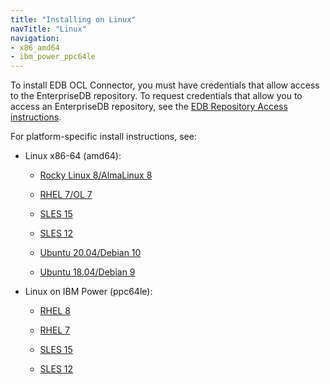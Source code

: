 ```yaml
---
title: "Installing on Linux"
navTitle: "Linux"
navigation:
- x86_amd64
- ibm_power_ppc64le
---
```


To install EDB OCL Connector, you must have credentials that allow access to the EnterpriseDB repository. To request credentials that allow you to access an EnterpriseDB repository, see the [EDB Repository Access instructions](https://www.enterprisedb.com/repository-access-request).

For platform-specific install instructions, see:

- Linux x86-64 (amd64):
  - [Rocky Linux 8/AlmaLinux 8](x86_amd64/01_ocl_connector14_rhel_variants8_x86)

  - [RHEL 7/OL 7](x86_amd64/02_ocl_connector14_rhel_variants7_x86)
  - [SLES 15](x86_amd64/03_ocl_connector14_sles15_x86)
  - [SLES 12](x86_amd64/04_ocl_connector14_sles12_x86)
  - [Ubuntu 20.04/Debian 10](x86_amd64/05_ocl_connector14_ubuntu20_deb108_x86)
  - [Ubuntu 18.04/Debian 9](x86_amd64/06_ocl_connector14_ubuntu18_deb9_x86)

- Linux on IBM Power (ppc64le):
  - [RHEL 8](ibm_power_ppc64le/07_ocl_connector14_rhel8_ppcle)

  - [RHEL 7](ibm_power_ppc64le/08_ocl_connector14_rhel7_ppcle)
  - [SLES 15](ibm_power_ppc64le/09_ocl_connector14_sles15_ppcle)
  - [SLES 12](ibm_power_ppc64le/10_ocl_connector14_sles12_ppcle)
